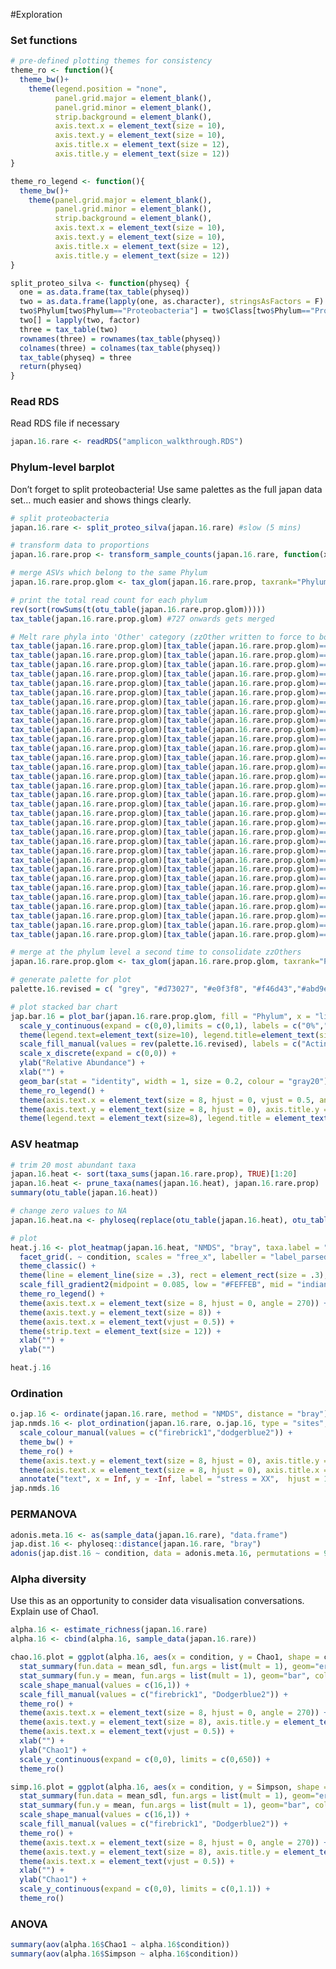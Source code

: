 #Exploration

### Set functions
```r
# pre-defined plotting themes for consistency
theme_ro <- function(){
  theme_bw()+
    theme(legend.position = "none",
          panel.grid.major = element_blank(),
          panel.grid.minor = element_blank(),
          strip.background = element_blank(),
          axis.text.x = element_text(size = 10),
          axis.text.y = element_text(size = 10),
          axis.title.x = element_text(size = 12), 
          axis.title.y = element_text(size = 12))
}

theme_ro_legend <- function(){
  theme_bw()+
    theme(panel.grid.major = element_blank(),
          panel.grid.minor = element_blank(),
          strip.background = element_blank(),
          axis.text.x = element_text(size = 10),
          axis.text.y = element_text(size = 10),
          axis.title.x = element_text(size = 12), 
          axis.title.y = element_text(size = 12))
}

split_proteo_silva <- function(physeq) {
  one = as.data.frame(tax_table(physeq))
  two = as.data.frame(lapply(one, as.character), stringsAsFactors = F)
  two$Phylum[two$Phylum=="Proteobacteria"] = two$Class[two$Phylum=="Proteobacteria"]
  two[] = lapply(two, factor)
  three = tax_table(two)
  rownames(three) = rownames(tax_table(physeq))
  colnames(three) = colnames(tax_table(physeq))
  tax_table(physeq) = three
  return(physeq)
}
```

### Read RDS 
Read RDS file if necessary
```r
japan.16.rare <- readRDS("amplicon_walkthrough.RDS")
```

### Phylum-level barplot
Don't forget to split proteobacteria! Use same palettes as the full japan data set... much easier and shows things clearly. 
```r
# split proteobacteria 
japan.16.rare <- split_proteo_silva(japan.16.rare) #slow (5 mins)

# transform data to proportions
japan.16.rare.prop <- transform_sample_counts(japan.16.rare, function(x) x/sum(x))

# merge ASVs which belong to the same Phylum
japan.16.rare.prop.glom <- tax_glom(japan.16.rare.prop, taxrank="Phylum")

# print the total read count for each phylum
rev(sort(rowSums(t(otu_table(japan.16.rare.prop.glom)))))
tax_table(japan.16.rare.prop.glom) #727 onwards gets merged

# Melt rare phyla into 'Other' category (zzOther written to force to bottom of phylum order, but plot legend labels can be manipulated manually)
tax_table(japan.16.rare.prop.glom)[tax_table(japan.16.rare.prop.glom)=="Thaumarchaeota"]<-"zzOther"
tax_table(japan.16.rare.prop.glom)[tax_table(japan.16.rare.prop.glom)=="Fusobacteria"]<-"zzOther"
tax_table(japan.16.rare.prop.glom)[tax_table(japan.16.rare.prop.glom)=="Epsilonbacteraeota"]<-"zzOther"
tax_table(japan.16.rare.prop.glom)[tax_table(japan.16.rare.prop.glom)=="Deinococcus-Thermus"]<-"zzOther"
tax_table(japan.16.rare.prop.glom)[tax_table(japan.16.rare.prop.glom)=="Acidobacteria"]<-"zzOther"
tax_table(japan.16.rare.prop.glom)[tax_table(japan.16.rare.prop.glom)=="Calditrichaeota"]<-"zzOther"
tax_table(japan.16.rare.prop.glom)[tax_table(japan.16.rare.prop.glom)=="Tenericutes"]<-"zzOther"
tax_table(japan.16.rare.prop.glom)[tax_table(japan.16.rare.prop.glom)=="Planctomycetes"]<-"zzOther"
tax_table(japan.16.rare.prop.glom)[tax_table(japan.16.rare.prop.glom)=="Chloroflexi"]<-"zzOther"
tax_table(japan.16.rare.prop.glom)[tax_table(japan.16.rare.prop.glom)=="Kiritimatiellaeota"]<-"zzOther"
tax_table(japan.16.rare.prop.glom)[tax_table(japan.16.rare.prop.glom)=="Fibrobacteres"]<-"zzOther"
tax_table(japan.16.rare.prop.glom)[tax_table(japan.16.rare.prop.glom)=="Modulibacteria"]<-"zzOther"
tax_table(japan.16.rare.prop.glom)[tax_table(japan.16.rare.prop.glom)=="Euryarchaeota"]<-"zzOther"
tax_table(japan.16.rare.prop.glom)[tax_table(japan.16.rare.prop.glom)=="Firmicutes"]<-"zzOther"
tax_table(japan.16.rare.prop.glom)[tax_table(japan.16.rare.prop.glom)=="Cloacimonetes"]<-"zzOther"
tax_table(japan.16.rare.prop.glom)[tax_table(japan.16.rare.prop.glom)=="Latescibacteria"]<-"zzOther"
tax_table(japan.16.rare.prop.glom)[tax_table(japan.16.rare.prop.glom)=="Nitrospinae"]<-"zzOther"
tax_table(japan.16.rare.prop.glom)[tax_table(japan.16.rare.prop.glom)=="Dependentiae"]<-"zzOther"
tax_table(japan.16.rare.prop.glom)[tax_table(japan.16.rare.prop.glom)=="Elusimicrobia"]<-"zzOther"
tax_table(japan.16.rare.prop.glom)[tax_table(japan.16.rare.prop.glom)=="Chlamydiae"]<-"zzOther"
tax_table(japan.16.rare.prop.glom)[tax_table(japan.16.rare.prop.glom)=="Deferribacteres"]<-"zzOther"
tax_table(japan.16.rare.prop.glom)[tax_table(japan.16.rare.prop.glom)=="Dadabacteria"]<-"zzOther"
tax_table(japan.16.rare.prop.glom)[tax_table(japan.16.rare.prop.glom)=="Nitrospirae"]<-"zzOther"
tax_table(japan.16.rare.prop.glom)[tax_table(japan.16.rare.prop.glom)=="Gemmatimonadetes"]<-"zzOther"
tax_table(japan.16.rare.prop.glom)[tax_table(japan.16.rare.prop.glom)=="Spirochaetes"]<-"zzOther"
tax_table(japan.16.rare.prop.glom)[tax_table(japan.16.rare.prop.glom)=="Omnitrophicaeota"]<-"zzOther"
tax_table(japan.16.rare.prop.glom)[tax_table(japan.16.rare.prop.glom)=="Hydrogenedentes"]<-"zzOther"
tax_table(japan.16.rare.prop.glom)[tax_table(japan.16.rare.prop.glom)=="Zetaproteobacteria"]<-"zzOther"
tax_table(japan.16.rare.prop.glom)[tax_table(japan.16.rare.prop.glom)=="Magnetococcia"]<-"zzOther"
tax_table(japan.16.rare.prop.glom)[tax_table(japan.16.rare.prop.glom)=="Aquificae"]<-"zzOther"
tax_table(japan.16.rare.prop.glom)[tax_table(japan.16.rare.prop.glom)=="Nanoarchaeaeota"]<-"zzOther"
tax_table(japan.16.rare.prop.glom)[tax_table(japan.16.rare.prop.glom)=="Archaea"]<-"Bacteria" #getting rid of duplicate 'other'

# merge at the phylum level a second time to consolidate zzOthers
japan.16.rare.prop.glom <- tax_glom(japan.16.rare.prop.glom, taxrank="Phylum")

# generate palette for plot
palette.16.revised = c( "grey", "#d73027", "#e0f3f8", "#f46d43","#abd9e9", "#fdae61", "#74add1","#ffffbf", "#4575b4", "#fee090")

# plot stacked bar chart
jap.bar.16 = plot_bar(japan.16.rare.prop.glom, fill = "Phylum", x = "library_name") + facet_grid(. ~ condition, scales = "free_x") +
  scale_y_continuous(expand = c(0,0),limits = c(0,1), labels = c("0%","25%", "50%", "75%", "100%")) +
  theme(legend.text=element_text(size=10), legend.title=element_text(size=12), legend.background = element_rect(color="grey50", size=.3, linetype=1), strip.background = element_blank()) +
  scale_fill_manual(values = rev(palette.16.revised), labels = c("Actinobactera", "Alphaproteobacteria", "Bacteroidetes", "Cyanobacteria", "Deltaproteobacteria", "Gammaproteobacteria", "Lentisphaerae", "Patescibacteria", "Verrucomicrobia", "Other")) +
  scale_x_discrete(expand = c(0,0)) +
  ylab("Relative Abundance") +
  xlab("") +
  geom_bar(stat = "identity", width = 1, size = 0.2, colour = "gray20") +
  theme_ro_legend() +
  theme(axis.text.x = element_text(size = 8, hjust = 0, vjust = 0.5, angle = 270)) +
  theme(axis.text.y = element_text(size = 8, hjust = 0), axis.title.y = element_text(size = 10)) +
  theme(legend.text = element_text(size=8), legend.title = element_text(size = 10)) 

```

### ASV heatmap
```r
# trim 20 most abundant taxa
japan.16.heat <- sort(taxa_sums(japan.16.rare.prop), TRUE)[1:20]
japan.16.heat <- prune_taxa(names(japan.16.heat), japan.16.rare.prop)
summary(otu_table(japan.16.heat))

# change zero values to NA
japan.16.heat.na <- phyloseq(replace(otu_table(japan.16.heat), otu_table(japan.16.heat) == 0, NA), tax_table(tax_table(japan.16.heat)), sample_data(sample_data(japan.16.heat)))

# plot
heat.j.16 <- plot_heatmap(japan.16.heat, "NMDS", "bray", taxa.label = "taxa_ASV", sample.label = "library_name", sample.order = "library_number") +
  facet_grid(. ~ condition, scales = "free_x", labeller = "label_parsed") +
  theme_classic() +
  theme(line = element_line(size = .3), rect = element_rect(size = .3), axis.line = element_line(size = .3), strip.background = element_blank(), strip.text = element_text(size = 12), axis.text.x = element_text(size = 10, angle = 270, hjust = 0, colour = "black"), axis.text.y = element_text(size = 7, colour = "black")) +
  scale_fill_gradient2(midpoint = 0.085, low = "#FEFFEB", mid = "indianred1", high = "black", na.value = "White", limits=c(0,0.16), breaks = c(0, 0.05, 0.1, 0.15), labels=c("0%", "5%", "10%", "15%"), guide = "colourbar") +
  theme_ro_legend() +
  theme(axis.text.x = element_text(size = 8, hjust = 0, angle = 270)) +
  theme(axis.text.y = element_text(size = 8)) +
  theme(axis.text.x = element_text(vjust = 0.5)) +
  theme(strip.text = element_text(size = 12)) +
  xlab("") +
  ylab("")

heat.j.16
```

### Ordination
```r
o.jap.16 <- ordinate(japan.16.rare, method = "NMDS", distance = "bray")
jap.nmds.16 <- plot_ordination(japan.16.rare, o.jap.16, type = "sites", color = "condition") + 
  scale_colour_manual(values = c("firebrick1","dodgerblue2")) +
  theme_bw() + 
  theme_ro() +
  theme(axis.text.y = element_text(size = 8, hjust = 0), axis.title.y = element_text(size = 10)) +
  theme(axis.text.x = element_text(size = 8, hjust = 0), axis.title.x = element_text(size = 10)) +
  annotate("text", x = Inf, y = -Inf, label = "stress = XX",  hjust = 1.2, vjust = -1, size = 3) 
jap.nmds.16
```

### PERMANOVA
```r
adonis.meta.16 <- as(sample_data(japan.16.rare), "data.frame")
jap.dist.16 <- phyloseq::distance(japan.16.rare, "bray")
adonis(jap.dist.16 ~ condition, data = adonis.meta.16, permutations = 999)
```


### Alpha diversity
Use this as an opportunity to consider data visualisation conversations. Explain use of Chao1. 
```r
alpha.16 <- estimate_richness(japan.16.rare)
alpha.16 <- cbind(alpha.16, sample_data(japan.16.rare))

chao.16.plot = ggplot(alpha.16, aes(x = condition, y = Chao1, shape = condition, fill = condition)) + 
  stat_summary(fun.data = mean_sdl, fun.args = list(mult = 1), geom="errorbar", color="black", position=position_dodge(width=0.9), width=0.1, size= 0.25) +
  stat_summary(fun.y = mean, fun.args = list(mult = 1), geom="bar", color="black", position=position_dodge(preserve = "total"), size = 0.25) +
  scale_shape_manual(values = c(16,1)) + 
  scale_fill_manual(values = c("firebrick1", "Dodgerblue2")) + 
  theme_ro() +
  theme(axis.text.x = element_text(size = 8, hjust = 0, angle = 270)) +
  theme(axis.text.y = element_text(size = 8), axis.title.y = element_text(size = 10)) +
  theme(axis.text.x = element_text(vjust = 0.5)) +
  xlab("") + 
  ylab("Chao1") + 
  scale_y_continuous(expand = c(0,0), limits = c(0,650)) +
  theme_ro()

simp.16.plot = ggplot(alpha.16, aes(x = condition, y = Simpson, shape = condition, fill = condition)) + 
  stat_summary(fun.data = mean_sdl, fun.args = list(mult = 1), geom="errorbar", color="black", position=position_dodge(width=0.9), width=0.1, size= 0.25) +
  stat_summary(fun.y = mean, fun.args = list(mult = 1), geom="bar", color="black", position=position_dodge(preserve = "total"), size = 0.25) +
  scale_shape_manual(values = c(16,1)) + 
  scale_fill_manual(values = c("firebrick1", "Dodgerblue2")) + 
  theme_ro() +
  theme(axis.text.x = element_text(size = 8, hjust = 0, angle = 270)) +
  theme(axis.text.y = element_text(size = 8), axis.title.y = element_text(size = 10)) +
  theme(axis.text.x = element_text(vjust = 0.5)) +
  xlab("") + 
  ylab("Chao1") + 
  scale_y_continuous(expand = c(0,0), limits = c(0,1.1)) +
  theme_ro()
```

### ANOVA 
```r
summary(aov(alpha.16$Chao1 ~ alpha.16$condition))
summary(aov(alpha.16$Simpson ~ alpha.16$condition))
```

